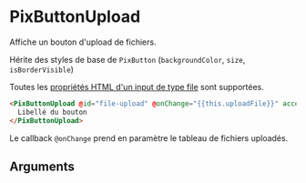 
<Meta of={ComponentStories} />

# PixButtonUpload

Affiche un bouton d'upload de fichiers.

Hérite des styles de base de `PixButton` (`backgroundColor`, `size`, `isBorderVisible`)

Toutes les [propriétés HTML d'un input de type file](https://developer.mozilla.org/fr/docs/Web/HTML/Element/Input/file) sont supportées.

<Story of={ComponentStories.buttonUpload} height={60} />

```html
<PixButtonUpload @id="file-upload" @onChange="{{this.uploadFile}}" accept=".csv">
  Libellé du bouton
</PixButtonUpload>
```

Le callback `@onChange` prend en paramètre le tableau de fichiers uploadés.

## Arguments

<ArgTypes of={ComponentStories} />
